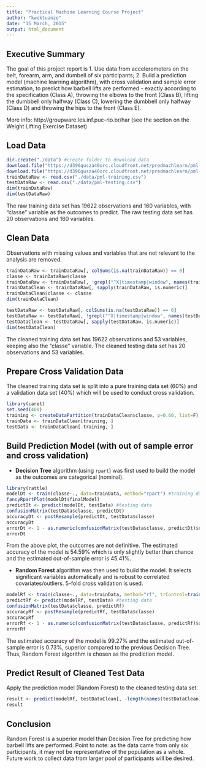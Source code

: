 ```yaml
---
title: "Practical Machine Learning Course Project"
author: "kwektuanze"
date: "15 March, 2015"
output: html_document
---
```


## Executive Summary
The goal of this project report is 1. Use data from accelerometers on the belt, forearm, arm, and dumbell of six participants; 2. Build a prediction model (machine learning algorithm), with cross validation and sample error estimation, to predict how barbell lifts are performed - exactly according to the specification (Class A), throwing the elbows to the front (Class B), lifting the dumbbell only halfway (Class C), lowering the dumbbell only halfway (Class D) and throwing the hips to the front (Class E).

More info: http://groupware.les.inf.puc-rio.br/har (see the section on the Weight Lifting Exercise Dataset)

## Load Data

```r
dir.create("./data") #create folder to download data
download.file("https://d396qusza40orc.cloudfront.net/predmachlearn/pml-training.csv", destfile="./data/pml-training.csv", method="curl")
download.file("https://d396qusza40orc.cloudfront.net/predmachlearn/pml-testing.csv", destfile="./data/pml-testing.csv", method="curl")
trainDataRaw <- read.csv("./data/pml-training.csv")
testDataRaw <- read.csv("./data/pml-testing.csv")
dim(trainDataRaw)
dim(testDataRaw)
```

The raw training data set has 19622 observations and 160 variables, with "classe" variable as the outcomes to predict. The raw testing data set has 20 observations and 160 variables.

## Clean Data
Observations with missing values and variables that are not relevant to the analysis are removed.

```r
trainDataRaw <- trainDataRaw[, colSums(is.na(trainDataRaw)) == 0] 
classe <- trainDataRaw$classe
trainDataRaw <- trainDataRaw[, !grepl("^X|timestamp|window", names(trainDataRaw))]
trainDataClean <- trainDataRaw[, sapply(trainDataRaw, is.numeric)]
trainDataClean$classe <- classe
dim(trainDataClean)

testDataRaw <- testDataRaw[, colSums(is.na(testDataRaw)) == 0] 
testDataRaw <- testDataRaw[, !grepl("^X|timestamp|window", names(testDataRaw))]
testDataClean <- testDataRaw[, sapply(testDataRaw, is.numeric)]
dim(testDataClean)
```

The cleaned training data set has 19622 observations and 53 variables, keeping also the "classe" variable. The cleaned testing data set has 20 observations and 53 variables.

## Prepare Cross Validation Data
The cleaned training data set is split into a pure training data set (60%) and a validation data set (40%) which will be used to conduct cross validation.

```r
library(caret)
set.seed(400)
training <- createDataPartition(trainDataClean$classe, p=0.60, list=F)
trainData <- trainDataClean[training, ]
testData <- trainDataClean[-training, ]
```

## Build Prediction Model (with out of sample error and cross validation)
* **Decision Tree** algorithm (using <code>rpart</code>) was first used to build the model as the outcomes are categorical (nominal).

```r
library(rattle)
modelDt <- train(classe~., data=trainData, method="rpart") #training data
fancyRpartPlot(modelDt$finalModel)
predictDt <- predict(modelDt, testData) #testing data
confusionMatrix(testData$classe, predictDt)
accuracyDt <- postResample(predictDt, testData$classe)
accuracyDt
errorDt <- 1 - as.numeric(confusionMatrix(testData$classe, predictDt)$overall[1])
errorDt
```

From the above plot, the outcomes are not definitive. The estimated accuracy of the model is 54.59% which is only slightly better than chance and the estimated out-of-sample error is 45.41%.

* **Random Forest** algorithm was then used to build the model. It selects significant variables automatically and is robust to correlated covariates/outliers. 5-fold cross validation is used.

```r
modelRf <- train(classe~., data=trainData, method="rf", trControl=trainControl(method="cv", number=5)) # training data
predictRf <- predict(modelRf, testData) #testing data
confusionMatrix(testData$classe, predictRf)
accuracyRf <- postResample(predictRf, testData$classe)
accuracyRf
errorRf <- 1 - as.numeric(confusionMatrix(testData$classe, predictRf)$overall[1])
errorRf
```

The estimated accuracy of the model is 99.27% and the estimated out-of-sample error is 0.73%, superior compared to the previous Decision Tree. Thus, Random Forest algorithm is chosen as the prediction model.

## Predict Result of Cleaned Test Data
Apply the prediction model (Random Forest) to the cleaned testing data set.

```r
result <- predict(modelRf, testDataClean[, -length(names(testDataClean))]) #remove problem_id variable
result
```

## Conclusion
Random Forest is a superior model than Decision Tree for predicting how barbell lifts are performed. Point to note: as the data came from only six participants, it may not be representative of the population as a whole. Future work to collect data from larger pool of participants will be desired.